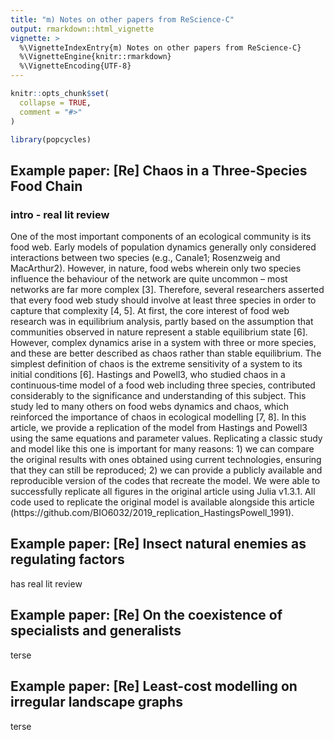 ```yaml
---
title: "m) Notes on other papers from ReScience-C"
output: rmarkdown::html_vignette
vignette: >
  %\VignetteIndexEntry{m) Notes on other papers from ReScience-C}
  %\VignetteEngine{knitr::rmarkdown}
  %\VignetteEncoding{UTF-8}
---
```


```r
knitr::opts_chunk$set(
  collapse = TRUE,
  comment = "#>"
)
```

```r
library(popcycles)
```


## Example paper: [Re] Chaos in a Three-Species Food Chain


### intro - real lit review

One of the most important components of an ecological community is its food web.
Early models of population dynamics generally only considered interactions between
two species (e.g., Canale1; Rosenzweig and MacArthur2). However, in nature, food webs
wherein only two species influence the behaviour of the network are quite uncommon
– most networks are far more complex [3]. Therefore, several researchers asserted that
every food web study should involve at least three species in order to capture that complexity
[4, 5].
At first, the core interest of food web research was in equilibrium analysis, partly based
on the assumption that communities observed in nature represent a stable equilibrium
state [6]. However, complex dynamics arise in a system with three or more species, and
these are better described as chaos rather than stable equilibrium. The simplest definition
of chaos is the extreme sensitivity of a system to its initial conditions [6]. Hastings
and Powell3, who studied chaos in a continuous‐time model of a food web including
three species, contributed considerably to the significance and understanding of this
subject. This study led to many others on food webs dynamics and chaos, which reinforced
the importance of chaos in ecological modelling [7, 8].
In this article, we provide a replication of the model from Hastings and Powell3 using the
same equations and parameter values. Replicating a classic study and model like this
one is important for many reasons: 1) we can compare the original results with ones
obtained using current technologies, ensuring that they can still be reproduced; 2) we
can provide a publicly available and reproducible version of the codes that recreate the
model. We were able to successfully replicate all figures in the original article using Julia
v1.3.1. All code used to replicate the original model is available alongside this article
(https://github.com/BIO6032/2019_replication_HastingsPowell_1991).

## Example paper: [Re] Insect natural enemies as regulating factors

has real lit review

## Example paper: [Re] On the coexistence of specialists and generalists

terse

## Example paper: [Re] Least-cost modelling on irregular landscape graphs

terse
